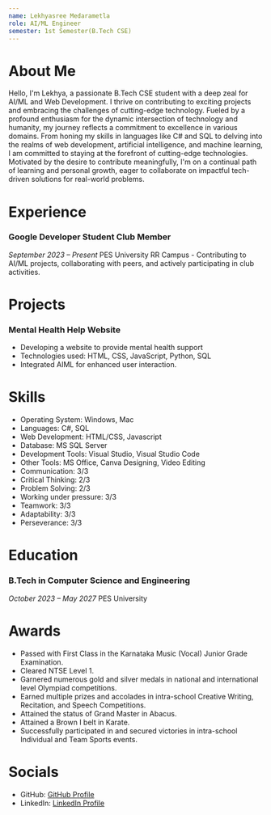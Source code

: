 ```yaml
---
name: Lekhyasree Medarametla
role: AI/ML Engineer
semester: 1st Semester(B.Tech CSE)
---
```


# About Me

Hello, I'm Lekhya, a passionate B.Tech CSE student with a deep zeal for AI/ML and Web Development. I thrive on contributing to exciting projects and embracing the challenges of cutting-edge technology. Fueled by a profound enthusiasm for the dynamic intersection of technology and humanity, my journey reflects a commitment to excellence in various domains. From honing my skills in languages like C# and SQL to delving into the realms of web development, artificial intelligence, and machine learning, I am committed to staying at the forefront of cutting-edge technologies. Motivated by the desire to contribute meaningfully, I'm on a continual path of learning and personal growth, eager to collaborate on impactful tech-driven solutions for real-world problems.

# Experience

### **Google Developer Student Club Member**
_September 2023 – Present_
PES University RR Campus - Contributing to AI/ML projects, collaborating with peers, and actively participating in club activities.

# Projects

### **Mental Health Help Website**
- Developing a website to provide mental health support
- Technologies used: HTML, CSS, JavaScript, Python, SQL
- Integrated AIML for enhanced user interaction.

# Skills

- Operating System: Windows, Mac
- Languages: C#, SQL
- Web Development: HTML/CSS, Javascript
- Database: MS SQL Server
- Development Tools: Visual Studio, Visual Studio Code
- Other Tools: MS Office, Canva Designing, Video Editing
- Communication: 3/3
- Critical Thinking: 2/3
- Problem Solving: 2/3
- Working under pressure: 3/3
- Teamwork: 3/3
- Adaptability: 3/3
- Perseverance: 3/3

# Education

### B.Tech in Computer Science and Engineering
_October 2023 – May 2027_
PES University 

# Awards

- Passed with First Class in the Karnataka Music (Vocal) Junior Grade Examination.
- Cleared NTSE Level 1.
- Garnered numerous gold and silver medals in national and international level Olympiad competitions.
- Earned multiple prizes and accolades in intra-school Creative Writing, Recitation, and Speech Competitions.
- Attained the status of Grand Master in Abacus.
- Attained a Brown I belt in Karate.
- Successfully participated in and secured victories in intra-school Individual and Team Sports events.

# Socials

- GitHub: [GitHub Profile](https://github.com/Lekhya25)
- LinkedIn: [LinkedIn Profile](https://www.linkedin.com/in/Lekhyasree)


